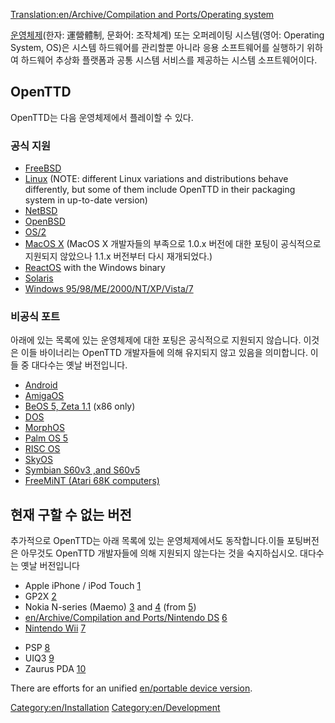 [[Translation:en/Archive/Compilation and Ports/Operating system]]

[http://ko.m.wikipedia.org/wiki/%EC%9A%B4%EC%98%81_%EC%B2%B4%EC%A0%9C 운영체제](한자: 運營體制, 문화어: 조작체계) 또는 오퍼레이팅 시스템(영어: Operating System, OS)은 시스템 하드웨어를 관리할뿐 아니라 응용 소프트웨어를 실행하기 위하여 하드웨어 추상화 플랫폼과 공통 시스템 서비스를 제공하는 시스템 소프트웨어이다. 

== OpenTTD ==
OpenTTD는 다음 운영체제에서 플레이할 수 있다. 

=== 공식 지원 ===
* [http://www.freshports.org/games/openttd/ FreeBSD]
* [http://www.openttd.org Linux] (NOTE: different Linux variations and distributions behave differently, but some of them include OpenTTD in their packaging system in up-to-date version)
* [http://ftp.netbsd.org/pub/pkgsrc/current/pkgsrc/games/openttd/README.html NetBSD]
* [http://www.openbsd.org/cgi-bin/cvsweb/ports/games/openttd/ OpenBSD]
* [http://wiki.openttd.org/Compiling_on_OS/2 OS/2]
* [http://www.openttd.org MacOS X] (MacOS X 개발자들의 부족으로 1.0.x 버전에 대한 포팅이 공식적으로 지원되지 않았으나 1.1.x 버전부터 다시 재개되었다.)
* [http://www.reactos.org/en/tour_games.html#openttd ReactOS] with the Windows binary
* [http://www.softagalleria.net/openttd-solaris.php Solaris]
* [http://www.openttd.org Windows 95/98/ME/2000/NT/XP/Vista/7]

=== 비공식 포트 ===
아래에 있는 목록에 있는 운영체제에 대한 포팅은 공식적으로 지원되지 않습니다. 이것은 이들 바이너리는 OpenTTD 개발자들에 의해 유지되지 않고 있음을 의미합니다. 이들 중 대다수는 옛날 버전입니다.

* [https://play.google.com/store/apps/details?id=org.openttd.sdl Android]
* [http://www.os4depot.net/index.php?function=showfile&file=game/strategy/openttd.lha AmigaOS]
* [http://bebits.com/app/3810 BeOS 5, Zeta 1.1] (x86 only) 
* [[en/Archive/Compilation and Ports/OpenTTD DOS|DOS]]
* [http://morphos-files.net/find.php?find=openttd MorphOS]
* [http://www.esoftinteractive.com/openttd.html Palm OS 5]
* [http://www.riscos.info/index.php/OpenTTD RISC OS] 
* [http://www.tt-forums.net/viewtopic.php?t=8107 SkyOS]
* [http://www.tt-forums.net/viewtopic.php?f=33&t=35942&st=0&sk=t&sd=a Symbian S60v3 ,and S60v5]
* [http://web.archive.org/web/20120620135423/http://www.radix.net/~atari/ FreeMiNT (Atari 68K computers)]

== 현재 구할 수 없는 버전 ==
추가적으로 OpenTTD는 아래 목록에 있는 운영체제에서도 동작합니다.이들 포팅버전은 아무것도 OpenTTD 개발자들에 의해 지원되지 않는다는 것을 숙지하십시오. 대다수는 옛날 버전입니다

* Apple iPhone / iPod Touch [http://www.zodttd.com/wiki/index.php/OpenTTD.app]
* GP2X [http://wiki.gp2x.org/wiki/OpenTTD]
* Nokia N-series (Maemo) [http://myy.haaga-helia.fi/~a0702483/maemo/] and [http://www.tt-forums.net/viewtopic.php?f=33&t=36042] (from [http://openttd.toimii.net/maemo/])
* [[en/Archive/Compilation and Ports/Nintendo DS]] [http://www.tt-forums.net/viewtopic.php?f=33&t=35306]
* [[en/Archive/Compilation and Ports/Wii|Nintendo Wii]] [http://www.wiibrew.org/wiki/User:Extrems/Applications/OpenTTD]

* PSP [http://openttd.pc-workshop.da.ru/]
* UIQ3 [http://my-symbian.com/forum/viewtopic.php?t=30981]
* Zaurus PDA [http://zsi2.stonekeep.com/index.php?v=d&a=2127]

There are efforts for an unified [[en/portable device version]].

[[Category:en/Installation]] [[Category:en/Development]]